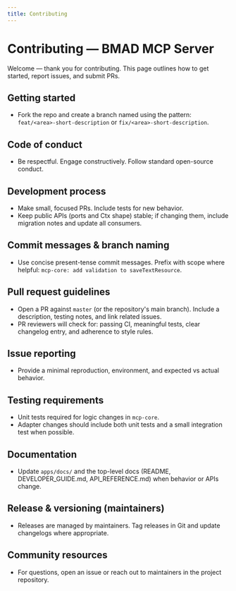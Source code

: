 ```yaml
---
title: Contributing
---
```


# Contributing — BMAD MCP Server

Welcome — thank you for contributing. This page outlines how to get started, report issues, and submit PRs.

## Getting started

- Fork the repo and create a branch named using the pattern: `feat/<area>-short-description` or `fix/<area>-short-description`.

## Code of conduct

- Be respectful. Engage constructively. Follow standard open-source conduct.

## Development process

- Make small, focused PRs. Include tests for new behavior.
- Keep public APIs (ports and Ctx shape) stable; if changing them, include migration notes and update all consumers.

## Commit messages & branch naming

- Use concise present-tense commit messages. Prefix with scope where helpful: `mcp-core: add validation to saveTextResource`.

## Pull request guidelines

- Open a PR against `master` (or the repository's main branch). Include a description, testing notes, and link related issues.
- PR reviewers will check for: passing CI, meaningful tests, clear changelog entry, and adherence to style rules.

## Issue reporting

- Provide a minimal reproduction, environment, and expected vs actual behavior.

## Testing requirements

- Unit tests required for logic changes in `mcp-core`.
- Adapter changes should include both unit tests and a small integration test when possible.

## Documentation

- Update `apps/docs/` and the top-level docs (README, DEVELOPER_GUIDE.md, API_REFERENCE.md) when behavior or APIs change.

## Release & versioning (maintainers)

- Releases are managed by maintainers. Tag releases in Git and update changelogs where appropriate.

## Community resources

- For questions, open an issue or reach out to maintainers in the project repository.
